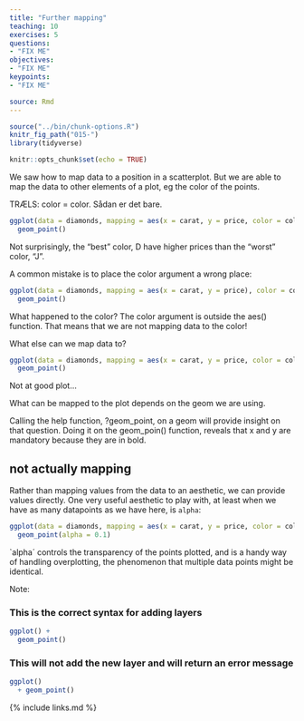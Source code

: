 ```yaml
---
title: "Further mapping"
teaching: 10
exercises: 5
questions:
- "FIX ME"
objectives:
- "FIX ME"
keypoints:
- "FIX ME"

source: Rmd
---
```


```r
source("../bin/chunk-options.R")
knitr_fig_path("015-")
library(tidyverse)
```

```r
knitr::opts_chunk$set(echo = TRUE)
```

We saw how to map data to a position in a scatterplot. But we are able to map 
the data to other elements of a plot, eg the color of the points.

TRÆLS: color = color. Sådan er det bare.


```r
ggplot(data = diamonds, mapping = aes(x = carat, y = price, color = color)) +
  geom_point()
```
Not surprisingly, the "best" color, D have higher prices than the "worst"
color, "J".

A common mistake is to place the color argument a wrong place:
```r
ggplot(data = diamonds, mapping = aes(x = carat, y = price), color = color) +
  geom_point()
```
What happened to the color? The color argument is outside the aes() function.
That means that we are not mapping data to the color!

What else can we map data to?

```r
ggplot(data = diamonds, mapping = aes(x = carat, y = price, color = color, size = table)) +
  geom_point()
```
Not at good plot...

What can be mapped to the plot depends on the geom we are using. 

Calling the help function, ?geom_point, on a geom will provide insight on that
question. Doing it on the geom_poin() function, reveals that x and y are mandatory
because they are in bold.


## not actually mapping
Rather than mapping values from the data to an aesthetic, we can provide
values directly. One very useful aesthetic to play with, at least when
we have as many datapoints as we have here, is `alpha`:

```r
ggplot(data = diamonds, mapping = aes(x = carat, y = price, color = color)) +
  geom_point(alpha = 0.1)
```
`alpha´ controls the transparency of the points plotted, and is a handy way of
handling overplotting, the phenomenon that multiple data points might be 
identical. 


Note:

### This is the correct syntax for adding layers

```r
ggplot() +
  geom_point()
```



### This will not add the new layer and will return an error message
```r
ggplot()
  + geom_point()
```






{% include links.md %}